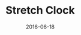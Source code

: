 ---
title: Stretch Clock
tags: [generative art]
date: 2016-06-18
priority: 3
draft: true
slug: '/stretch-clock'
---